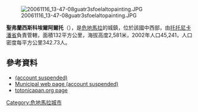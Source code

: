 <!-- 檔案不存在 [[Image:Guat2004_0419_170645MiguelNeighbors3.jpg|thumb]] ，可從英文維基百科取得 -->
<!-- 檔案不存在 [[Image:Guat2004_0420_170244catedral.jpg|thumb]] ，可從英文維基百科取得 -->
[[Image:20061116_13-47-08guatr3sfoelaltopainting.JPG|thumb]]

'''聖弗蘭西斯科埃爾阿爾托'''（{{lang-es|San Francisco El Alto}}），是[[危地馬拉|危地馬拉]]的城鎮，位於該國中西部，由[[托托尼卡潘省|托托尼卡潘省]]負責管轄，面積132平方公里，海拔高度2,581米，2002年人口45,241，人口密度每平方公里342.73人。

==參考資料==
*[http://www.inforpressca.com/sanfranciscoelalto/historia.php (account suspended)] {{Wayback|url=http://www.inforpressca.com/sanfranciscoelalto/historia.php |date=20070110025814 }}
*[http://www.inforpressca.com/sanfranciscoelalto/ Municipal web page (account suspended)] {{Wayback|url=http://www.inforpressca.com/sanfranciscoelalto/ |date=20061117131139 }} {{es icon}}
*[https://web.archive.org/web/20090421041820/http://www.totonicapan.org/toto/page/4.html totonicapan.org page] {{es icon}}

{{coord|14|57|N|91|27|W|display=title|region:GT_type:city_source:GNS-enwiki}}

{{Guatemala-geo-stub}}
[[Category:危地馬拉城市|Category:危地馬拉城市]]
